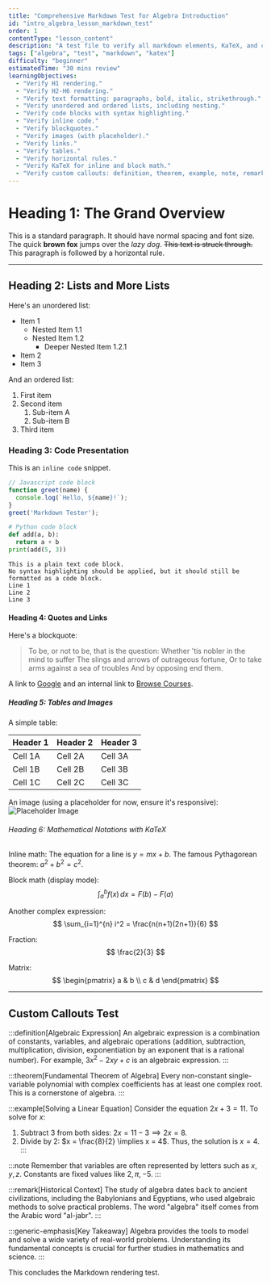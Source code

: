 ```yaml
---
title: "Comprehensive Markdown Test for Algebra Introduction"
id: "intro_algebra_lesson_markdown_test"
order: 1
contentType: "lesson_content"
description: "A test file to verify all markdown elements, KaTeX, and callouts render correctly."
tags: ["algebra", "test", "markdown", "katex"]
difficulty: "beginner"
estimatedTime: "30 mins review"
learningObjectives:
  - "Verify H1 rendering."
  - "Verify H2-H6 rendering."
  - "Verify text formatting: paragraphs, bold, italic, strikethrough."
  - "Verify unordered and ordered lists, including nesting."
  - "Verify code blocks with syntax highlighting."
  - "Verify inline code."
  - "Verify blockquotes."
  - "Verify images (with placeholder)."
  - "Verify links."
  - "Verify tables."
  - "Verify horizontal rules."
  - "Verify KaTeX for inline and block math."
  - "Verify custom callouts: definition, theorem, example, note, remark."
---
```


# Heading 1: The Grand Overview

This is a standard paragraph. It should have normal spacing and font size.
The quick **brown fox** jumps over the *lazy dog*. ~~This text is struck through.~~
This paragraph is followed by a horizontal rule.

---

## Heading 2: Lists and More Lists

Here's an unordered list:
* Item 1
  * Nested Item 1.1
  * Nested Item 1.2
    * Deeper Nested Item 1.2.1
* Item 2
* Item 3

And an ordered list:
1. First item
2. Second item
   1. Sub-item A
   2. Sub-item B
3. Third item

### Heading 3: Code Presentation

This is an `inline code` snippet.

```javascript
// Javascript code block
function greet(name) {
  console.log(`Hello, ${name}!`);
}
greet('Markdown Tester');
```

```python
# Python code block
def add(a, b):
  return a + b
print(add(5, 3))
```

```text
This is a plain text code block.
No syntax highlighting should be applied, but it should still be formatted as a code block.
Line 1
Line 2
Line 3
```

#### Heading 4: Quotes and Links

Here's a blockquote:
> To be, or not to be, that is the question:
> Whether 'tis nobler in the mind to suffer
> The slings and arrows of outrageous fortune,
> Or to take arms against a sea of troubles
> And by opposing end them.

A link to [Google](https://www.google.com) and an internal link to [Browse Courses](/courses).

##### Heading 5: Tables and Images

A simple table:

| Header 1 | Header 2 | Header 3 |
|----------|----------|----------|
| Cell 1A  | Cell 2A  | Cell 3A  |
| Cell 1B  | Cell 2B  | Cell 3B  |
| Cell 1C  | Cell 2C  | Cell 3C  |

An image (using a placeholder for now, ensure it's responsive):
![Placeholder Image](https://via.placeholder.com/600x300.png?text=Responsive+Image)

###### Heading 6: Mathematical Notations with KaTeX

Inline math: The equation for a line is $y = mx + b$.
The famous Pythagorean theorem: $a^2 + b^2 = c^2$.

Block math (display mode):
$$
\int_a^b f(x) \, dx = F(b) - F(a)
$$

Another complex expression:
$$
\sum_{i=1}^{n} i^2 = \frac{n(n+1)(2n+1)}{6}
$$

Fraction:
$$
\frac{2}{3}
$$

Matrix:
$$
\begin{pmatrix}
a & b \\
c & d
\end{pmatrix}
$$

---

## Custom Callouts Test

:::definition[Algebraic Expression]
An algebraic expression is a combination of constants, variables, and algebraic operations (addition, subtraction, multiplication, division, exponentiation by an exponent that is a rational number).
For example, $3x^2 - 2xy + c$ is an algebraic expression.
:::

:::theorem[Fundamental Theorem of Algebra]
Every non-constant single-variable polynomial with complex coefficients has at least one complex root.
This is a cornerstone of algebra.
:::

:::example[Solving a Linear Equation]
Consider the equation $2x + 3 = 11$.
To solve for $x$:
1. Subtract 3 from both sides: $2x = 11 - 3 \implies 2x = 8$.
2. Divide by 2: $x = \frac{8}{2} \implies x = 4$.
Thus, the solution is $x=4$.
:::

:::note
Remember that variables are often represented by letters such as $x, y, z$.
Constants are fixed values like $2, \pi, -5$.
:::

:::remark[Historical Context]
The study of algebra dates back to ancient civilizations, including the Babylonians and Egyptians, who used algebraic methods to solve practical problems. The word "algebra" itself comes from the Arabic word "al-jabr".
:::

:::generic-emphasis[Key Takeaway]
Algebra provides the tools to model and solve a wide variety of real-world problems. Understanding its fundamental concepts is crucial for further studies in mathematics and science.
:::

This concludes the Markdown rendering test.
